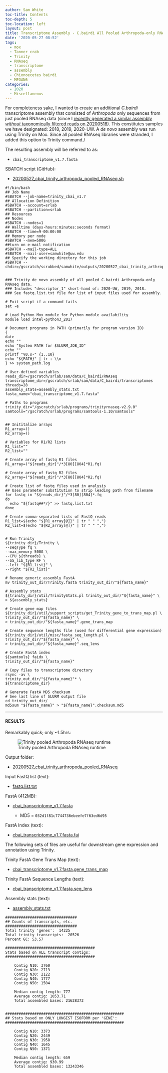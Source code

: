 ```yaml
---
author: Sam White
toc-title: Contents
toc-depth: 5
toc-location: left
layout: post
title: Transcriptome Assembly - C.bairdi All Pooled Arthropoda-only RNAseq Data with Trinity on Mox
date: '2020-05-27 08:52'
tags:
  - mox
  - Tanner crab
  - Trinity
  - RNAseq
  - transcriptome
  - assembly
  - Chionoecetes bairdi
  - MEGAN6
categories:
  - 2020
  - Miscellaneous
---
```

For completeness sake, I wanted to create an additional _C.bairdi_ transcriptome assembly that consisted of _Arthropoda_ only sequences from just pooled RNAseq data (since I [recently generated a similar assembly _without_ taxonomically filtered reads on 20200518](https://robertslab.github.io/sams-notebook/posts/2020/2020-05-18-Transcriptome-Assembly---C.bairdi-All-Pooled-RNAseq-Data-Without-Taxonomic-Filters-with-Trinity-on-Mox/)). This constitutes samples we have designated: 2018, 2019, 2020-UW. A _de novo_ assembly was run using Trinity on Mox. Since all pooled RNAseq libraries were stranded, I added this option to Trinity command./

The resulting assembly will be referred to as:

- `cbai_transcriptome_v1.7.fasta`

SBATCH script (GitHub):

- [20200527_cbai_trinity_arthropoda_pooled_RNAseq.sh](https://github.com/RobertsLab/sams-notebook/blob/master/sbatch_scripts/20200527_cbai_trinity_arthropoda_pooled_RNAseq.sh)

```shell
#!/bin/bash
## Job Name
#SBATCH --job-name=trinity_cbai_v1.7
## Allocation Definition
#SBATCH --account=srlab
#SBATCH --partition=srlab
## Resources
## Nodes
#SBATCH --nodes=1
## Walltime (days-hours:minutes:seconds format)
#SBATCH --time=9-00:00:00
## Memory per node
#SBATCH --mem=500G
##turn on e-mail notification
#SBATCH --mail-type=ALL
#SBATCH --mail-user=samwhite@uw.edu
## Specify the working directory for this job
#SBATCH --chdir=/gscratch/scrubbed/samwhite/outputs/20200527_cbai_trinity_arthropoda_pooled_RNAseq


### Trinity de novo assembly of all pooled C.bairdi Arthropoda-only RNAseq data.
### Includes "descriptor_1" short-hand of: 2020-UW, 2019, 2018.
### See fastq.list.txt file for list of input files used for assembly.

# Exit script if a command fails
set -e

# Load Python Mox module for Python module availability
module load intel-python3_2017

# Document programs in PATH (primarily for program version ID)
{
date
echo ""
echo "System PATH for $SLURM_JOB_ID"
echo ""
printf "%0.s-" {1..10}
echo "${PATH}" | tr : \\n
} >> system_path.log

# User-defined variables
reads_dir=/gscratch/srlab/sam/data/C_bairdi/RNAseq
transcriptome_dir=/gscratch/srlab/sam/data/C_bairdi/transcriptomes
threads=28
assembly_stats=assembly_stats.txt
fasta_name="cbai_transcriptome_v1.7.fasta"

# Paths to programs
trinity_dir="/gscratch/srlab/programs/trinityrnaseq-v2.9.0"
samtools="/gscratch/srlab/programs/samtools-1.10/samtools"


## Inititalize arrays
R1_array=()
R2_array=()

# Variables for R1/R2 lists
R1_list=""
R2_list=""

# Create array of fastq R1 files
R1_array=("${reads_dir}"/*3[80][804]*R1.fq)

# Create array of fastq R2 files
R2_array=("${reads_dir}"/*3[80][804]*R2.fq)

# Create list of fastq files used in analysis
## Uses parameter substitution to strip leading path from filename
for fastq in "${reads_dir}"/*3[80][804]*.fq
do
  echo "${fastq##*/}" >> fastq.list.txt
done

# Create comma-separated lists of FastQ reads
R1_list=$(echo "${R1_array[@]}" | tr " " ",")
R2_list=$(echo "${R2_array[@]}" | tr " " ",")


# Run Trinity
${trinity_dir}/Trinity \
--seqType fq \
--max_memory 500G \
--CPU ${threads} \
--SS_lib_type RF \
--left "${R1_list}" \
--right "${R2_list}"

# Rename generic assembly FastA
mv trinity_out_dir/Trinity.fasta trinity_out_dir/"${fasta_name}"

# Assembly stats
${trinity_dir}/util/TrinityStats.pl trinity_out_dir/"${fasta_name}" \
> ${assembly_stats}

# Create gene map files
${trinity_dir}/util/support_scripts/get_Trinity_gene_to_trans_map.pl \
trinity_out_dir/"${fasta_name}" \
> trinity_out_dir/"${fasta_name}".gene_trans_map

# Create sequence lengths file (used for differential gene expression)
${trinity_dir}/util/misc/fasta_seq_length.pl \
trinity_out_dir/"${fasta_name}" \
> trinity_out_dir/"${fasta_name}".seq_lens

# Create FastA index
${samtools} faidx \
trinity_out_dir/"${fasta_name}"

# Copy files to transcriptome directory
rsync -av \
trinity_out_dir/"${fasta_name}"* \
${transcriptome_dir}

# Generate FastA MD5 checksum
# See last line of SLURM output file
cd trinity_out_dir/
md5sum "${fasta_name}" > "${fasta_name}".checksum.md5
```


---

#### RESULTS

Remarkably quick; only ~1.5hrs:

![Trinity pooled Arthropoda RNAseq runtime](https://github.com/RobertsLab/sams-notebook/blob/master/images/screencaps/20200527_cbai_trinity_arthropoda_pooled_RNAseq_runtime.png?raw=true)


Output folder:

- [20200527_cbai_trinity_arthropoda_pooled_RNAseq](https://gannet.fish.washington.edu/Atumefaciens/20200527_cbai_trinity_arthropoda_pooled_RNAseq)


Input FastQ list (text):

- [fastq.list.txt](https://gannet.fish.washington.edu/Atumefaciens/20200527_cbai_trinity_arthropoda_pooled_RNAseq/fastq.list.txt)

FastA (412MB):

- [cbai_transcriptome_v1.7.fasta](https://gannet.fish.washington.edu/Atumefaciens/20200527_cbai_trinity_arthropoda_pooled_RNAseq/trinity_out_dir/cbai_transcriptome_v1.7.fasta)

  - MD5 = `032d1f81c7744736ebeefe7f63ed6d95`

FastA Index (text):

- [cbai_transcriptome_v1.7.fasta.fai](https://gannet.fish.washington.edu/Atumefaciens/20200527_cbai_trinity_arthropoda_pooled_RNAseq/trinity_out_dir/cbai_transcriptome_v1.7.fasta.fai)

The following sets of files are useful for downstream gene expression and annotation using Trinity.

Trinity FastA Gene Trans Map (text):

- [cbai_transcriptome_v1.7.fasta.gene_trans_map](https://gannet.fish.washington.edu/Atumefaciens/20200527_cbai_trinity_arthropoda_pooled_RNAseq/trinity_out_dir/cbai_transcriptome_v1.7.fasta.gene_trans_map)

Trinity FastA Sequence Lengths (text):

- [cbai_transcriptome_v1.7.fasta.seq_lens](https://gannet.fish.washington.edu/Atumefaciens/20200527_cbai_trinity_arthropoda_pooled_RNAseq/trinity_out_dir/cbai_transcriptome_v1.7.fasta.seq_lens)


Assembly stats (text):

- [assembly_stats.txt](https://gannet.fish.washington.edu/Atumefaciens/20200527_cbai_trinity_arthropoda_pooled_RNAseq/assembly_stats.txt)

```
################################
## Counts of transcripts, etc.
################################
Total trinity 'genes':	14225
Total trinity transcripts:	20526
Percent GC: 53.57

########################################
Stats based on ALL transcript contigs:
########################################

	Contig N10: 3760
	Contig N20: 2713
	Contig N30: 2122
	Contig N40: 1777
	Contig N50: 1504

	Median contig length: 777
	Average contig: 1053.71
	Total assembled bases: 21628372


#####################################################
## Stats based on ONLY LONGEST ISOFORM per 'GENE':
#####################################################

	Contig N10: 3373
	Contig N20: 2449
	Contig N30: 1958
	Contig N40: 1645
	Contig N50: 1371

	Median contig length: 659
	Average contig: 930.99
	Total assembled bases: 13243346
```

